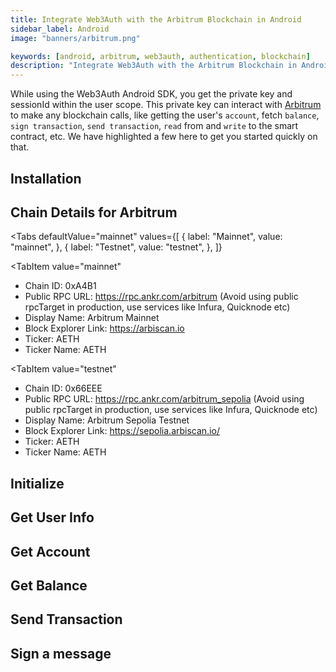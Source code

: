 ```yaml
---
title: Integrate Web3Auth with the Arbitrum Blockchain in Android
sidebar_label: Android
image: "banners/arbitrum.png"

keywords: [android, arbitrum, web3auth, authentication, blockchain]
description: "Integrate Web3Auth with the Arbitrum Blockchain in Android | Documentation - Web3Auth"
---
```



<SEO
  title="Integrate Web3Auth with the Arbitrum Blockchain in Android"
  description="Integrate Web3Auth with the Arbitrum Blockchain in Android | Documentation - Web3Auth"
  image="https://web3auth.io/docs/banners/arbitrum.png"
  slug="/connect-blockchain/evm/arbitrum/android"
/>

While using the Web3Auth Android SDK, you get the private key and sessionId within the user scope.
This private key can interact with [Arbitrum](https://arbitrum.io/) to make any blockchain calls,
like getting the user's `account`, fetch `balance`, `sign transaction`, `send transaction`, `read`
from and `write` to the smart contract, etc. We have highlighted a few here to get you started
quickly on that.

## Installation

<InstallationSnippet />

## Chain Details for Arbitrum

<Tabs
 defaultValue="mainnet"
  values={[
    { label: "Mainnet", value: "mainnet", },
    { label: "Testnet", value: "testnet", },
  ]}
>
<TabItem
  value="mainnet"
>

- Chain ID: 0xA4B1
- Public RPC URL: https://rpc.ankr.com/arbitrum (Avoid using public rpcTarget in production, use
  services like Infura, Quicknode etc)
- Display Name: Arbitrum Mainnet
- Block Explorer Link: https://arbiscan.io
- Ticker: AETH
- Ticker Name: AETH

</TabItem>

<TabItem
  value="testnet"
>

- Chain ID: 0x66EEE
- Public RPC URL: https://rpc.ankr.com/arbitrum_sepolia (Avoid using public rpcTarget in production,
  use services like Infura, Quicknode etc)
- Display Name: Arbitrum Sepolia Testnet
- Block Explorer Link: https://sepolia.arbiscan.io/
- Ticker: AETH
- Ticker Name: AETH

</TabItem>
</Tabs>

## Initialize

<InitialisationSnippet />

## Get User Info

<UserInfoSnippet />

## Get Account

<GetAccountSnippet />

## Get Balance

<GetBalanceSnippet />

## Send Transaction

<SendTransactionSnippet />

## Sign a message

<SignMessageSnippet />
